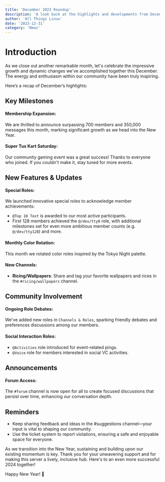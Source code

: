 ```yaml
---
title: 'December 2023 Roundup'
description: 'A look back at the highlights and developments from December 2023, marking growth and exciting updates in our community.'
author: 'All Things Linux'
date: '2023-12-31'
category: 'News'
---
```


# Introduction

As we close out another remarkable month, let's celebrate the impressive growth and dynamic changes we've accomplished together this December. The energy and enthusiasm within our community have been truly inspiring.

Here’s a recap of December’s highlights:

## Key Milestones

#### Membership Expansion:

We are thrilled to announce surpassing 700 members and 350,000 messages this month, marking significant growth as we head into the New Year.

#### Super Tux Kart Saturday:

Our community gaming event was a great success! Thanks to everyone who joined. If you couldn't make it, stay tuned for more events.

## New Features & Updates

#### Special Roles:

We launched innovative special roles to acknowledge member achievements:

- `@Top 10 Text` is awarded to our most active participants.
- First 128 members achieved the `@/dev/tty0` role, with additional milestones set for even more ambitious member counts (e.g. `@/dev/tty128`) and more.

#### Monthly Color Rotation:

This month we rotated color roles inspired by the Tokyo Night palette.

#### New Channels:

- **Ricing/Wallpapers**: Share and tag your favorite wallpapers and rices in the `#ricing/wallpapers` channel.

## Community Involvement

#### Ongoing Role Debates:

We've added new roles in `Channels & Roles`, sparking friendly debates and preferences discussions among our members.

#### Social Interaction Roles:

- `@Activities` role introduced for event-related pings.
- `@Voice` role for members interested in social VC activities.

## Announcements

#### Forum Access:

The `#forum` channel is now open for all to create focused discussions that persist over time, enhancing our conversation depth.

## Reminders

- Keep sharing feedback and ideas in the #suggestions channel—your input is vital to shaping our community.
- Use the ticket system to report violations, ensuring a safe and enjoyable space for everyone.

As we transition into the New Year, sustaining and building upon our existing momentum is key. Thank you for your unwavering support and for making this server a lively, inclusive hub. Here's to an even more successful 2024 together!

Happy New Year! 🎉
